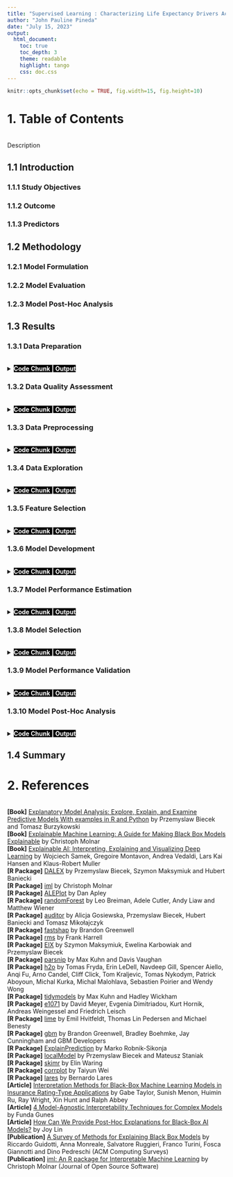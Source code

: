 ```yaml
---
title: "Supervised Learning : Characterizing Life Expectancy Drivers Across Countries Using Model-Agnostic Interpretation Methods for Black-Box Models"
author: "John Pauline Pineda"
date: "July 15, 2023"
output: 
  html_document:
    toc: true
    toc_depth: 3
    theme: readable
    highlight: tango
    css: doc.css
---
```


```r
knitr::opts_chunk$set(echo = TRUE, fig.width=15, fig.height=10)
```
# **1. Table of Contents**
|
| Description
|
##  1.1 Introduction
|
###  1.1.1 Study Objectives
|
###  1.1.2 Outcome
|
###  1.1.3 Predictors
|
##  1.2 Methodology
|
###  1.2.1 Model Formulation
|
###  1.2.2 Model Evaluation
|
###  1.2.3 Model Post-Hoc Analysis
|
##  1.3 Results
|
###  1.3.1 Data Preparation
|
|

<details><summary><mark style="background-color: #000000;color: #FFFFFF">**Code Chunk | Output**</mark></summary>

```r
##################################
# Loading R libraries
##################################
library(DALEX)
library(caret)
library(randomForest)
library(e1071)
library(gbm)
library(skimr)
library(corrplot)
library(lares)
library(dplyr)
library(minerva)
library(CORElearn)

##################################
# Loading source and
# formulating the analysis set
##################################
LED <- read.csv("Life_Expectancy_Data.csv",
                na.strings=c("NA","NaN"," ",""),
                stringsAsFactors = FALSE)
LED <- as.data.frame(LED)

##################################
# Performing a general exploration of the data set
##################################
dim(LED)
str(LED)
summary(LED)

##################################
# Transforming to appropriate data types
##################################
LED$YEAR <- factor(LED$YEAR,
                      levels = c("2019"))
LED$GENDER <- factor(LED$GENDER,
                      levels = c("Male","Female"))

##################################
# Reducing the range of values
# for certain numeric predictors
##################################
LED$GDP     <- LED$GDP/1000000000
LED$GNI     <- LED$GNI/1000000000
LED$PERCAP  <- LED$PERCAP/1000

##################################
# Formulating a data type assessment summary
##################################
PDA <- LED
(PDA.Summary <- data.frame(
  Column.Index=c(1:length(names(PDA))),
  Column.Name= names(PDA), 
  Column.Type=sapply(PDA, function(x) class(x)), 
  row.names=NULL)
)

```

</details>

###  1.3.2 Data Quality Assessment
|
|

<details><summary><mark style="background-color: #000000;color: #FFFFFF">**Code Chunk | Output**</mark></summary>

```r
##################################
# Loading dataset
##################################
DQA <- LED

##################################
# Formulating an overall data quality assessment summary
##################################
(DQA.Summary <- data.frame(
  Column.Index=c(1:length(names(DQA))),
  Column.Name= names(DQA),
  Column.Type=sapply(DQA, function(x) class(x)),
  Row.Count=sapply(DQA, function(x) nrow(DQA)),
  NA.Count=sapply(DQA,function(x)sum(is.na(x))),
  Fill.Rate=sapply(DQA,function(x)format(round((sum(!is.na(x))/nrow(DQA)),3),nsmall=3)),
  row.names=NULL)
)

##################################
# Listing all Predictors
##################################
DQA.Predictors <- DQA[,!names(DQA) %in% c("COUNTRY","YEAR","LIFEXP")]

##################################
# Listing all numeric Predictors
##################################
DQA.Predictors.Numeric <- DQA.Predictors[,sapply(DQA.Predictors, is.numeric), drop = FALSE]

if (length(names(DQA.Predictors.Numeric))>0) {
    print(paste0("There is (are) ",
               (length(names(DQA.Predictors.Numeric))),
               " numeric descriptor variable(s)."))
} else {
  print("There are no numeric descriptor variables.")
}

##################################
# Listing all factor Predictors
##################################
DQA.Predictors.Factor <- DQA.Predictors[,sapply(DQA.Predictors, is.factor), drop = FALSE]

if (length(names(DQA.Predictors.Factor))>0) {
    print(paste0("There is (are) ",
               (length(names(DQA.Predictors.Factor))),
               " factor descriptor variable(s)."))
} else {
  print("There are no factor descriptor variables.")
}

##################################
# Formulating a data quality assessment summary for factor Predictors
##################################
if (length(names(DQA.Predictors.Factor))>0) {

  ##################################
  # Formulating a function to determine the first mode
  ##################################
  FirstModes <- function(x) {
    ux <- unique(na.omit(x))
    tab <- tabulate(match(x, ux))
    ux[tab == max(tab)]
  }

  ##################################
  # Formulating a function to determine the second mode
  ##################################
  SecondModes <- function(x) {
    ux <- unique(na.omit(x))
    tab <- tabulate(match(x, ux))
    fm = ux[tab == max(tab)]
    sm = x[!(x %in% fm)]
    usm <- unique(sm)
    tabsm <- tabulate(match(sm, usm))
    ifelse(is.na(usm[tabsm == max(tabsm)])==TRUE,
           return("x"),
           return(usm[tabsm == max(tabsm)]))
  }

  (DQA.Predictors.Factor.Summary <- data.frame(
  Column.Name= names(DQA.Predictors.Factor),
  Column.Type=sapply(DQA.Predictors.Factor, function(x) class(x)),
  Unique.Count=sapply(DQA.Predictors.Factor, function(x) length(unique(x))),
  First.Mode.Value=sapply(DQA.Predictors.Factor, function(x) as.character(FirstModes(x)[1])),
  Second.Mode.Value=sapply(DQA.Predictors.Factor, function(x) as.character(SecondModes(x)[1])),
  First.Mode.Count=sapply(DQA.Predictors.Factor, function(x) sum(na.omit(x) == FirstModes(x)[1])),
  Second.Mode.Count=sapply(DQA.Predictors.Factor, function(x) sum(na.omit(x) == SecondModes(x)[1])),
  Unique.Count.Ratio=sapply(DQA.Predictors.Factor, function(x) format(round((length(unique(x))/nrow(DQA.Predictors.Factor)),3), nsmall=3)),
  First.Second.Mode.Ratio=sapply(DQA.Predictors.Factor, function(x) format(round((sum(na.omit(x) == FirstModes(x)[1])/sum(na.omit(x) == SecondModes(x)[1])),3), nsmall=3)),
  row.names=NULL)
  )

}

##################################
# Formulating a data quality assessment summary for numeric Predictors
##################################
if (length(names(DQA.Predictors.Numeric))>0) {

  ##################################
  # Formulating a function to determine the first mode
  ##################################
  FirstModes <- function(x) {
    ux <- unique(na.omit(x))
    tab <- tabulate(match(x, ux))
    ux[tab == max(tab)]
  }

  ##################################
  # Formulating a function to determine the second mode
  ##################################
  SecondModes <- function(x) {
    ux <- unique(na.omit(x))
    tab <- tabulate(match(x, ux))
    fm = ux[tab == max(tab)]
    sm = na.omit(x)[!(na.omit(x) %in% fm)]
    usm <- unique(sm)
    tabsm <- tabulate(match(sm, usm))
    ifelse(is.na(usm[tabsm == max(tabsm)])==TRUE,
           return(0.00001),
           return(usm[tabsm == max(tabsm)]))
  }

  (DQA.Predictors.Numeric.Summary <- data.frame(
  Column.Name= names(DQA.Predictors.Numeric),
  Column.Type=sapply(DQA.Predictors.Numeric, function(x) class(x)),
  Unique.Count=sapply(DQA.Predictors.Numeric, function(x) length(unique(x))),
  Unique.Count.Ratio=sapply(DQA.Predictors.Numeric, function(x) format(round((length(unique(x))/nrow(DQA.Predictors.Numeric)),3), nsmall=3)),
  First.Mode.Value=sapply(DQA.Predictors.Numeric, function(x) format(round((FirstModes(x)[1]),3),nsmall=3)),
  Second.Mode.Value=sapply(DQA.Predictors.Numeric, function(x) format(round((SecondModes(x)[1]),3),nsmall=3)),
  First.Mode.Count=sapply(DQA.Predictors.Numeric, function(x) sum(na.omit(x) == FirstModes(x)[1])),
  Second.Mode.Count=sapply(DQA.Predictors.Numeric, function(x) sum(na.omit(x) == SecondModes(x)[1])),
  First.Second.Mode.Ratio=sapply(DQA.Predictors.Numeric, function(x) format(round((sum(na.omit(x) == FirstModes(x)[1])/sum(na.omit(x) == SecondModes(x)[1])),3), nsmall=3)),
  Minimum=sapply(DQA.Predictors.Numeric, function(x) format(round(min(x,na.rm = TRUE),3), nsmall=3)),
  Mean=sapply(DQA.Predictors.Numeric, function(x) format(round(mean(x,na.rm = TRUE),3), nsmall=3)),
  Median=sapply(DQA.Predictors.Numeric, function(x) format(round(median(x,na.rm = TRUE),3), nsmall=3)),
  Maximum=sapply(DQA.Predictors.Numeric, function(x) format(round(max(x,na.rm = TRUE),3), nsmall=3)),
  Skewness=sapply(DQA.Predictors.Numeric, function(x) format(round(skewness(x,na.rm = TRUE),3), nsmall=3)),
  Kurtosis=sapply(DQA.Predictors.Numeric, function(x) format(round(kurtosis(x,na.rm = TRUE),3), nsmall=3)),
  Percentile25th=sapply(DQA.Predictors.Numeric, function(x) format(round(quantile(x,probs=0.25,na.rm = TRUE),3), nsmall=3)),
  Percentile75th=sapply(DQA.Predictors.Numeric, function(x) format(round(quantile(x,probs=0.75,na.rm = TRUE),3), nsmall=3)),
  row.names=NULL)
  )

}

##################################
# Identifying potential data quality issues
##################################

##################################
# Checking for missing observations
##################################
if ((nrow(DQA.Summary[DQA.Summary$NA.Count>0,]))>0){
  print(paste0("Missing observations noted for ",
               (nrow(DQA.Summary[DQA.Summary$NA.Count>0,])),
               " variable(s) with NA.Count>0 and Fill.Rate<1.0."))
  DQA.Summary[DQA.Summary$NA.Count>0,]
} else {
  print("No missing observations noted.")
}

##################################
# Checking for zero or near-zero variance Predictors
##################################
if (length(names(DQA.Predictors.Factor))==0) {
  print("No factor Predictors noted.")
} else if (nrow(DQA.Predictors.Factor.Summary[as.numeric(as.character(DQA.Predictors.Factor.Summary$First.Second.Mode.Ratio))>5,])>0){
  print(paste0("Low variance observed for ",
               (nrow(DQA.Predictors.Factor.Summary[as.numeric(as.character(DQA.Predictors.Factor.Summary$First.Second.Mode.Ratio))>5,])),
               " factor variable(s) with First.Second.Mode.Ratio>5."))
  DQA.Predictors.Factor.Summary[as.numeric(as.character(DQA.Predictors.Factor.Summary$First.Second.Mode.Ratio))>5,]
} else {
  print("No low variance factor Predictors due to high first-second mode ratio noted.")
}

if (length(names(DQA.Predictors.Numeric))==0) {
  print("No numeric Predictors noted.")
} else if (nrow(DQA.Predictors.Numeric.Summary[as.numeric(as.character(DQA.Predictors.Numeric.Summary$First.Second.Mode.Ratio))>5,])>0){
  print(paste0("Low variance observed for ",
               (nrow(DQA.Predictors.Numeric.Summary[as.numeric(as.character(DQA.Predictors.Numeric.Summary$First.Second.Mode.Ratio))>5,])),
               " numeric variable(s) with First.Second.Mode.Ratio>5."))
  DQA.Predictors.Numeric.Summary[as.numeric(as.character(DQA.Predictors.Numeric.Summary$First.Second.Mode.Ratio))>5,]
} else {
  print("No low variance numeric Predictors due to high first-second mode ratio noted.")
}

if (length(names(DQA.Predictors.Numeric))==0) {
  print("No numeric Predictors noted.")
} else if (nrow(DQA.Predictors.Numeric.Summary[as.numeric(as.character(DQA.Predictors.Numeric.Summary$Unique.Count.Ratio))<0.01,])>0){
  print(paste0("Low variance observed for ",
               (nrow(DQA.Predictors.Numeric.Summary[as.numeric(as.character(DQA.Predictors.Numeric.Summary$Unique.Count.Ratio))<0.01,])),
               " numeric variable(s) with Unique.Count.Ratio<0.01."))
  DQA.Predictors.Numeric.Summary[as.numeric(as.character(DQA.Predictors.Numeric.Summary$Unique.Count.Ratio))<0.01,]
} else {
  print("No low variance numeric Predictors due to low unique count ratio noted.")
}

##################################
# Checking for skewed Predictors
##################################
if (length(names(DQA.Predictors.Numeric))==0) {
  print("No numeric Predictors noted.")
} else if (nrow(DQA.Predictors.Numeric.Summary[as.numeric(as.character(DQA.Predictors.Numeric.Summary$Skewness))>3 |
                                               as.numeric(as.character(DQA.Predictors.Numeric.Summary$Skewness))<(-3),])>0){
  print(paste0("High skewness observed for ",
  (nrow(DQA.Predictors.Numeric.Summary[as.numeric(as.character(DQA.Predictors.Numeric.Summary$Skewness))>3 |
                                               as.numeric(as.character(DQA.Predictors.Numeric.Summary$Skewness))<(-3),])),
  " numeric variable(s) with Skewness>3 or Skewness<(-3)."))
  DQA.Predictors.Numeric.Summary[as.numeric(as.character(DQA.Predictors.Numeric.Summary$Skewness))>3 |
                                 as.numeric(as.character(DQA.Predictors.Numeric.Summary$Skewness))<(-3),]
} else {
  print("No skewed numeric Predictors noted.")
}

```

</details>

###  1.3.3 Data Preprocessing
|
|

<details><summary><mark style="background-color: #000000;color: #FFFFFF">**Code Chunk | Output**</mark></summary>

```r
##################################
# Loading dataset
##################################
DPA <- LED

##################################
# Gathering descriptive statistics
##################################
(DPA_Skimmed <- skim(DPA))
```

```r
##################################
# Outlier Treatment
##################################

##################################
# Listing all Predictors
##################################
DPA.Predictors <- DPA[,!names(DPA) %in% c("COUNTRY","YEAR","LIFEXP")]

##################################
# Listing all numeric predictors
##################################
DPA.Predictors.Numeric <- DPA.Predictors[,sapply(DPA.Predictors, is.numeric)]

##################################
# Identifying outliers for the numeric predictors
##################################
OutlierCountList <- c()

for (i in 1:ncol(DPA.Predictors.Numeric)) {
  Outliers <- boxplot.stats(DPA.Predictors.Numeric[,i])$out
  OutlierCount <- length(Outliers)
  OutlierCountList <- append(OutlierCountList,OutlierCount)
  OutlierIndices <- which(DPA.Predictors.Numeric[,i] %in% c(Outliers))
  print(
  ggplot(DPA.Predictors.Numeric, aes(x=DPA.Predictors.Numeric[,i])) +
  geom_boxplot() +
  theme_bw() +
  theme(axis.text.y=element_blank(), 
        axis.ticks.y=element_blank()) +
  xlab(names(DPA.Predictors.Numeric)[i]) +
  labs(title=names(DPA.Predictors.Numeric)[i],
       subtitle=paste0(OutlierCount, " Outlier(s) Detected")))
}

##################################
# Formulating the histogram
# for the numeric predictors
##################################

for (i in 1:ncol(DPA.Predictors.Numeric)) {
  Median <- format(round(median(DPA.Predictors.Numeric[,i],na.rm = TRUE),2), nsmall=2)
  Mean <- format(round(mean(DPA.Predictors.Numeric[,i],na.rm = TRUE),2), nsmall=2)
  Skewness <- format(round(skewness(DPA.Predictors.Numeric[,i],na.rm = TRUE),2), nsmall=2)
  print(
  ggplot(DPA.Predictors.Numeric, aes(x=DPA.Predictors.Numeric[,i])) +
  geom_histogram(binwidth=1,color="black", fill="white") +
  geom_vline(aes(xintercept=mean(DPA.Predictors.Numeric[,i])),
            color="blue", size=1) +
    geom_vline(aes(xintercept=median(DPA.Predictors.Numeric[,i])),
            color="red", size=1) +
  theme_bw() +
  ylab("Count") +
  xlab(names(DPA.Predictors.Numeric)[i]) +
  labs(title=names(DPA.Predictors.Numeric)[i],
       subtitle=paste0("Median = ", Median,
                       ", Mean = ", Mean,
                       ", Skewness = ", Skewness)))
}

##################################
# Investigating distributional anomalies
# observed for several predictors 
##################################
(INFMOR_Unique <- DPA %>%
  group_by(INFMOR) %>%
  summarize(Distinct_INFMOR = n_distinct(COUNTRY)) %>%
  arrange(desc(Distinct_INFMOR)) %>%
  slice(1:5))
(INFMOR_Unique_Country <- DPA[round(DPA$INFMOR,digits=1)==30.2,c("COUNTRY")])

DPA %>%
  group_by(CLTECH) %>%
  summarize(Distinct_CLTECH = n_distinct(COUNTRY)) %>%
  arrange(desc(Distinct_CLTECH)) %>%
  slice(1:5)
(CLTECH_Unique_Country <- DPA[round(DPA$CLTECH,digits=1)==60.6,c("COUNTRY")])

DPA %>%
  group_by(RTIMOR) %>%
  summarize(Distinct_RTIMOR = n_distinct(COUNTRY)) %>%
  arrange(desc(Distinct_RTIMOR)) %>%
  slice(1:5)
(RTIMOR_Unique_Country <- DPA[round(DPA$RTIMOR,digits=1)==18.2,c("COUNTRY")])

DPA %>%
  group_by(DPTIMM) %>%
  summarize(Distinct_DPTIMM = n_distinct(COUNTRY)) %>%
  arrange(desc(Distinct_DPTIMM)) %>%
  slice(1:5)
(DPTIMM_Unique_Country <- DPA[round(DPA$DPTIMM,digits=1)==85.7,c("COUNTRY")])

DPA %>%
  group_by(HEPIMM) %>%
  summarize(Distinct_HEPIMM = n_distinct(COUNTRY)) %>%
  arrange(desc(Distinct_HEPIMM)) %>%
  slice(1:5)
(HEPIMM_Unique_Country <- DPA[round(DPA$HEPIMM,digits=1)==81.3,c("COUNTRY")])

DPA %>%
  group_by(MEAIMM) %>%
  summarize(Distinct_MEAIMM = n_distinct(COUNTRY)) %>%
  arrange(desc(Distinct_MEAIMM)) %>%
  slice(1:5)
(MEAIMM_Unique_Country <- DPA[round(DPA$MEAIMM,digits=1)==84.9,c("COUNTRY")])

DPA %>%
  group_by(HOSBED) %>%
  summarize(Distinct_HOSBED = n_distinct(COUNTRY)) %>%
  arrange(desc(Distinct_HOSBED)) %>%
  slice(1:5)
(HOSBED_Unique_Country <- DPA[round(DPA$HOSBED,digits=1)==3.0,c("COUNTRY")])

DPA %>%
  group_by(NCOMOR) %>%
  summarize(Distinct_NCOMOR = n_distinct(COUNTRY)) %>%
  arrange(desc(Distinct_NCOMOR)) %>%
  slice(1:5)
(NCOMOR_Unique_Country <- DPA[round(DPA$NCOMOR,digits=1)==22.1,c("COUNTRY")])

DPA %>%
  group_by(SUIRAT) %>%
  summarize(Distinct_SUIRAT = n_distinct(COUNTRY)) %>%
  arrange(desc(Distinct_SUIRAT)) %>%
  slice(1:5)
(SUIRAT_Unique_Country <- DPA[round(DPA$SUIRAT,digits=1)==10.6,c("COUNTRY")])

(AnomalousVariables_Unique_Country <- MEAIMM_Unique_Country)

##################################
# Removing associated rows associated
# with anomalous variables
##################################
dim(DPA)

DPA <- DPA[!(DPA$COUNTRY %in% AnomalousVariables_Unique_Country),]
dim(DPA)

##################################
# Listing all Predictors
# for the updated data
##################################
DPA.Predictors <- DPA[,!names(DPA) %in% c("COUNTRY","YEAR","LIFEXP")]

##################################
# Listing all numeric predictors
# for the updated data
##################################
DPA.Predictors.Numeric <- DPA.Predictors[,sapply(DPA.Predictors, is.numeric)]

```

```r
##################################
# Zero and Near-Zero Variance
##################################

##################################
# Identifying columns with low variance
###################################
DPA_LowVariance <- nearZeroVar(DPA,
                               freqCut = 80/20,
                               uniqueCut = 10,
                               saveMetrics= TRUE)
(DPA_LowVariance[DPA_LowVariance$nzv,])

if ((nrow(DPA_LowVariance[DPA_LowVariance$nzv,]))==0){
  
  print("No low variance predictors noted.")
  
} else {

  print(paste0("Low variance observed for ",
               (nrow(DPA_LowVariance[DPA_LowVariance$nzv,])),
               " numeric variable(s) with First.Second.Mode.Ratio>4 and Unique.Count.Ratio<0.10."))
  
  DPA_LowVarianceForRemoval <- (nrow(DPA_LowVariance[DPA_LowVariance$nzv,]))
  
  print(paste0("Low variance can be resolved by removing ",
               (nrow(DPA_LowVariance[DPA_LowVariance$nzv,])),
               " numeric variable(s)."))
  
  for (j in 1:DPA_LowVarianceForRemoval) {
  DPA_LowVarianceRemovedVariable <- rownames(DPA_LowVariance[DPA_LowVariance$nzv,])[j]
  print(paste0("Variable ",
               j,
               " for removal: ",
               DPA_LowVarianceRemovedVariable))
  }
  
  DPA %>%
  skim() %>%
  dplyr::filter(skim_variable %in% rownames(DPA_LowVariance[DPA_LowVariance$nzv,]))

}

```

```r
##################################
# Collinearity
##################################

##################################
# Visualizing pairwise correlation between predictors
##################################
DPA_CorrelationTest <- cor.mtest(DPA.Predictors.Numeric,
                       method = "pearson",
                       conf.level = .95)

corrplot(cor(DPA.Predictors.Numeric,
             method = "pearson",
             use="pairwise.complete.obs"), 
         method = "circle",
         type = "upper", 
         order = "original", 
         tl.col = "black", 
         tl.cex = 0.75,
         tl.srt = 90, 
         sig.level = 0.05, 
         p.mat = DPA_CorrelationTest$p,
         insig = "blank")

##################################
# Identifying the highly correlated variables
##################################
DPA_Correlation <-  cor(DPA.Predictors.Numeric, 
                        method = "pearson",
                        use="pairwise.complete.obs")
(DPA_HighlyCorrelatedCount <- sum(abs(DPA_Correlation[upper.tri(DPA_Correlation)]) > 0.75))

if (DPA_HighlyCorrelatedCount == 0) {
  print("No highly correlated predictors noted.")
} else {
  print(paste0("High correlation observed for ",
               (DPA_HighlyCorrelatedCount),
               " pairs of numeric variable(s) with Correlation.Coefficient>0.75."))
  
  (DPA_HighlyCorrelatedPairs <- corr_cross(DPA.Predictors.Numeric,
  max_pvalue = 0.05, 
  top = DPA_HighlyCorrelatedCount,
  rm.na = TRUE,
  grid = FALSE
))
  
}

if (DPA_HighlyCorrelatedCount > 0) {
  DPA_HighlyCorrelated <- findCorrelation(DPA_Correlation, cutoff = 0.75)
  
  (DPA_HighlyCorrelatedForRemoval <- length(DPA_HighlyCorrelated))
  
  print(paste0("High correlation can be resolved by removing ",
               (DPA_HighlyCorrelatedForRemoval),
               " numeric variable(s)."))
  
  for (j in 1:DPA_HighlyCorrelatedForRemoval) {
  DPA_HighlyCorrelatedRemovedVariable <- colnames(DPA.Predictors.Numeric)[DPA_HighlyCorrelated[j]]
  print(paste0("Variable ",
               j,
               " for removal: ",
               DPA_HighlyCorrelatedRemovedVariable))
  }
  
}

```

```r
##################################
# Linear Dependencies
##################################

##################################
# Finding linear dependencies
##################################
DPA_LinearlyDependent <- findLinearCombos(DPA.Predictors.Numeric)

##################################
# Identifying the linearly dependent variables
##################################
DPA_LinearlyDependent <- findLinearCombos(DPA.Predictors.Numeric)

(DPA_LinearlyDependentCount <- length(DPA_LinearlyDependent$linearCombos))

if (DPA_LinearlyDependentCount == 0) {
  print("No linearly dependent predictors noted.")
} else {
  print(paste0("Linear dependency observed for ",
               (DPA_LinearlyDependentCount),
               " subset(s) of numeric variable(s)."))
  
  for (i in 1:DPA_LinearlyDependentCount) {
    DPA_LinearlyDependentSubset <- colnames(DPA.Predictors.Numeric)[DPA_LinearlyDependent$linearCombos[[i]]]
    print(paste0("Linear dependent variable(s) for subset ",
                 i,
                 " include: ",
                 DPA_LinearlyDependentSubset))
  }
  
}

##################################
# Identifying the linearly dependent variables for removal
##################################

if (DPA_LinearlyDependentCount > 0) {
  DPA_LinearlyDependent <- findLinearCombos(DPA.Predictors.Numeric)
  
  DPA_LinearlyDependentForRemoval <- length(DPA_LinearlyDependent$remove)
  
  print(paste0("Linear dependency can be resolved by removing ",
               (DPA_LinearlyDependentForRemoval),
               " numeric variable(s)."))
  
  for (j in 1:DPA_LinearlyDependentForRemoval) {
  DPA_LinearlyDependentRemovedVariable <- colnames(DPA.Predictors.Numeric)[DPA_LinearlyDependent$remove[j]]
  print(paste0("Variable ",
               j,
               " for removal: ",
               DPA_LinearlyDependentRemovedVariable))
  }

}

```

```r
##################################
# Shape Transformation
##################################

##################################
# Applying a Box-Cox transformation
##################################
DPA_BoxCox <- preProcess(DPA.Predictors.Numeric, method = c("BoxCox"))
DPA_BoxCoxTransformed <- predict(DPA_BoxCox, DPA.Predictors.Numeric)

for (i in 1:ncol(DPA_BoxCoxTransformed)) {
  Median <- format(round(median(DPA_BoxCoxTransformed[,i],na.rm = TRUE),2), nsmall=2)
  Mean <- format(round(mean(DPA_BoxCoxTransformed[,i],na.rm = TRUE),2), nsmall=2)
  Skewness <- format(round(skewness(DPA_BoxCoxTransformed[,i],na.rm = TRUE),2), nsmall=2)
  print(
  ggplot(DPA_BoxCoxTransformed, aes(x=DPA_BoxCoxTransformed[,i])) +
  geom_histogram(binwidth=1,color="black", fill="white") +
  geom_vline(aes(xintercept=mean(DPA_BoxCoxTransformed[,i])),
            color="blue", size=1) +
    geom_vline(aes(xintercept=median(DPA_BoxCoxTransformed[,i])),
            color="red", size=1) +
  theme_bw() +
  ylab("Count") +
  xlab(names(DPA_BoxCoxTransformed)[i]) +
  labs(title=names(DPA_BoxCoxTransformed)[i],
       subtitle=paste0("Median = ", Median,
                       ", Mean = ", Mean,
                       ", Skewness = ", Skewness)))
}

DPA_BoxCoxTransformed <- cbind(DPA_BoxCoxTransformed,DPA[,c("COUNTRY",
                                                            "YEAR",
                                                            "GENDER",
                                                            "LIFEXP")])

```

```r
##################################
# Creating the pre-modelling
# train set
##################################
PMA <- DPA_BoxCoxTransformed[,!names(DPA_BoxCoxTransformed) %in% c("YEAR",
                                                                   "GNI",
                                                                   "DPTIMM",
                                                                   "MEAIMM",
                                                                   "RURPOP",
                                                                   "SANSER",
                                                                   "RTIMOR")]

##################################
# Gathering descriptive statistics
##################################
(PMA_Skimmed <- skim(PMA))

```

</details>

###  1.3.4 Data Exploration
|
|

<details><summary><mark style="background-color: #000000;color: #FFFFFF">**Code Chunk | Output**</mark></summary>

```r
##################################
# Loading dataset
##################################
PME <- PMA
PME.Numeric <- PME[,sapply(PME, is.numeric), drop = FALSE]

##################################
# Listing all Predictors
##################################
PME.Predictors <- PME[,!names(PME) %in% c("COUNTRY","LIFEXP")]

##################################
# Listing all numeric Predictors
##################################
PME.Predictors.Numeric <- PME.Predictors[,sapply(PME.Predictors, is.numeric), drop = FALSE]
ncol(PME.Predictors.Numeric)

##################################
# Listing all numeric Predictors
##################################
PME.Predictors.Factor <- PME.Predictors[,sapply(PME.Predictors, is.factor), drop = FALSE]
ncol(PME.Predictors.Factor)

##################################
# Formulating the scatter plot
##################################
featurePlot(x = PME.Predictors.Numeric, 
            y = PME$LIFEXP,
            plot = "scatter",
            type = c("p", "smooth"),
            span = .5,
            layout = c(4, 3))

##################################
# Formulating the box plot
##################################
featurePlot(x = PME.Numeric, 
            y = PME$GENDER,
            plot = "box",
            scales = list(x = list(relation="free", rot = 90), 
                          y = list(relation="free")),
            adjust = 1.5,
            layout = c(4, 4))

```

</details>

###  1.3.5 Feature Selection
|
|

<details><summary><mark style="background-color: #000000;color: #FFFFFF">**Code Chunk | Output**</mark></summary>

```r
##################################
# Evaluating model-independent
# feature importance metrics
##################################

##################################
# Obtaining the LOWESSPR pseudo-R-Squared
##################################
FE_LOWESSPR <- filterVarImp(x = PME.Numeric[,!names(PME.Numeric) %in% c("LIFEXP")],
                            y = PME$LIFEXP,
                            nonpara = TRUE)

##################################
# Formulating the summary table
##################################
FE_LOWESSPR_Summary <- FE_LOWESSPR 

FE_LOWESSPR_Summary$Predictor <- rownames(FE_LOWESSPR)
names(FE_LOWESSPR_Summary)[1] <- "LOWESSPR"
FE_LOWESSPR_Summary$Metric <- rep("LOWESSPR",nrow(FE_LOWESSPR))

FE_LOWESSPR_Summary

##################################
# Exploring predictor performance
# using LOWESS
##################################
dotplot(Predictor ~ LOWESSPR | Metric, 
        FE_LOWESSPR_Summary,
        origin = 0,
        type = c("p", "h"),
        pch = 16,
        cex = 2,
        alpha = 0.45,
        prepanel = function(x, y) {
            list(ylim = levels(reorder(y, x)))
        },
        panel = function(x, y, ...) {
            panel.dotplot(x, reorder(y, x), ...)
        })

##################################
# Obtaining the Pearson correlation coefficient
##################################
(FE_PCC <- abs(cor(PME.Numeric, method="pearson")[-13,13]))

##################################
# Formulating the summary table
##################################
FE_PCC_Summary <- data.frame(Predictor = names(PME.Numeric)[1:(ncol(PME.Numeric)-1)],
                             PCC = FE_PCC,
                             Metric = rep("PCC", length(FE_PCC)))

FE_PCC_Summary

##################################
# Exploring predictor performance
# using PCC
##################################
dotplot(Predictor ~ PCC | Metric, 
        FE_PCC_Summary,
        origin = 0,
        type = c("p", "h"),
        pch = 16,
        cex = 2,
        alpha = 0.45,
        prepanel = function(x, y) {
            list(ylim = levels(reorder(y, x)))
        },
        panel = function(x, y, ...) {
            panel.dotplot(x, reorder(y, x), ...)
        })

##################################
# Obtaining the Spearman's rank correlation coefficient
##################################
(FE_SRCC <- abs(cor(PME.Numeric, method="spearman")[-13,13]))

##################################
# Formulating the summary table
##################################
FE_SRCC_Summary <- data.frame(Predictor = names(PME.Numeric)[1:(ncol(PME.Numeric)-1)],
                             SRCC = FE_SRCC,
                             Metric = rep("SRCC", length(FE_SRCC)))

FE_SRCC_Summary

##################################
# Exploring predictor performance
# using SRCC
##################################
dotplot(Predictor ~ SRCC | Metric, 
        FE_SRCC_Summary,
        origin = 0,
        type = c("p", "h"),
        pch = 16,
        cex = 2,
        alpha = 0.45,
        prepanel = function(x, y) {
            list(ylim = levels(reorder(y, x)))
        },
        panel = function(x, y, ...) {
            panel.dotplot(x, reorder(y, x), ...)
        })

##################################
# Obtaining the maximal information coefficient
##################################
FE_MIC <- mine(x = PME.Numeric[,!names(PME.Numeric) %in% c("LIFEXP")],
               y = PME$LIFEXP)$MIC

##################################
# Formulating the summary table
##################################
FE_MIC_Summary <- data.frame(Predictor = names(PME.Numeric)[1:(ncol(PME.Numeric)-1)],
                             MIC = FE_MIC[,1],
                             Metric = rep("MIC", length(FE_MIC)))

FE_MIC_Summary

##################################
# Exploring predictor performance
# using MIC
##################################
dotplot(Predictor ~ MIC | Metric, 
        FE_MIC_Summary,
        origin = 0,
        type = c("p", "h"),
        pch = 16,
        cex = 2,
        alpha = 0.45,
        prepanel = function(x, y) {
            list(ylim = levels(reorder(y, x)))
        },
        panel = function(x, y, ...) {
            panel.dotplot(x, reorder(y, x), ...)
        })

##################################
# Obtaining the relief values
##################################
FE_RV <- attrEval(LIFEXP ~ .,  
                  data = PME.Numeric,
                  estimator = "RReliefFequalK")

##################################
# Formulating the summary table
##################################
FE_RV_Summary <- data.frame(Predictor = names(FE_RV),
                            RV = FE_RV,
                            Metric = rep("RV", length(FE_RV)))

FE_RV_Summary

##################################
# Exploring predictor performance
##################################
dotplot(Predictor ~ RV | Metric, 
        FE_RV_Summary,
        origin = 0,
        type = c("p", "h"),
        pch = 16,
        cex = 2,
        alpha = 0.45,
        prepanel = function(x, y) {
            list(ylim = levels(reorder(y, x)))
        },
        panel = function(x, y, ...) {
            panel.dotplot(x, reorder(y, x), ...)
        })

```

</details>

###  1.3.6 Model Development
|
|

<details><summary><mark style="background-color: #000000;color: #FFFFFF">**Code Chunk | Output**</mark></summary>

```r
##################################
# Preparing the dataset for
# model development
##################################
PME.Model.Predictors <- PME[,c("INFMOR","PERCAP","CLTECH","NCOMOR","TUBINC","URBPOP","HOSBED")]
MD <- PME[,c("INFMOR","PERCAP","CLTECH","NCOMOR","TUBINC","URBPOP","HOSBED","LIFEXP")]

##################################
# Creating consistent fold assignments 
# for the 10-Fold Cross Validation process
##################################
set.seed(12345678)
KFold_Indices <- createFolds(PME$LIFEXP,
                             k = 10,
                             returnTrain=TRUE)
KFold_Control <- trainControl(method="cv",
                              index=KFold_Indices)

##################################
# Defining the model hyperparameter values
# for the Stochastic Gradient Boosting
##################################
GBM_Grid = expand.grid(n.trees = c(100, 200, 300), 
                       interaction.depth = c(1, 3, 5),
                       shrinkage = c(0.10,0.05,0.01),
                       n.minobsinnode = c(15,10,5))

##################################
# Running the GBM model
# by setting the caret method to 'gbm'
##################################
set.seed(12345678)
GBM_Tune <- train(x = PME.Model.Predictors, 
                  y = PME$LIFEXP,
                  method = "gbm",
                  tuneGrid = GBM_Grid,
                  trControl = KFold_Control)

##################################
# Reporting the cross-validation results
# for the GBM model
##################################
GBM_Tune

GBM_Tune$finalModel

(GBM_Tune_RMSE <- GBM_Tune$results[GBM_Tune$results$shrinkage==GBM_Tune$bestTune$shrinkage &
                              GBM_Tune$results$interaction.depth==GBM_Tune$bestTune$interaction.depth &
                              GBM_Tune$results$n.minobsinnode==GBM_Tune$bestTune$n.minobsinnode &
                              GBM_Tune$results$n.trees==GBM_Tune$bestTune$n.trees,
                 c("RMSE")])

(GBM_Tune_Rsquared <- GBM_Tune$results[GBM_Tune$results$shrinkage==GBM_Tune$bestTune$shrinkage &
                              GBM_Tune$results$interaction.depth==GBM_Tune$bestTune$interaction.depth &
                              GBM_Tune$results$n.minobsinnode==GBM_Tune$bestTune$n.minobsinnode &
                              GBM_Tune$results$n.trees==GBM_Tune$bestTune$n.trees,
                 c("Rsquared")])

(GBM_Tune_MAE <- GBM_Tune$results[GBM_Tune$results$shrinkage==GBM_Tune$bestTune$shrinkage &
                              GBM_Tune$results$interaction.depth==GBM_Tune$bestTune$interaction.depth &
                              GBM_Tune$results$n.minobsinnode==GBM_Tune$bestTune$n.minobsinnode &
                              GBM_Tune$results$n.trees==GBM_Tune$bestTune$n.trees,
                 c("MAE")])

##################################
# Identifying and plotting the
# best model predictors
# for the GBM model
##################################
GBM_VarImp <- varImp(GBM_Tune, scale = TRUE)
plot(GBM_VarImp, 
     scales=list(y=list(cex = .95)),
     main="Ranked Variable Importance : GBM",
     xlab="Scaled Variable Importance Metrics",
     ylab="Predictors",
     cex=2,
     origin=0,
     alpha=0.45)

```

</details>

###  1.3.7 Model Performance Estimation
|
|

<details><summary><mark style="background-color: #000000;color: #FFFFFF">**Code Chunk | Output**</mark></summary>

```r


GBM_DALEX <- DALEX::explain(GBM_Tune, 
                            data = MD, 
                            y = MD$LIFEXP,
                            verbose = FALSE,
                            label = "GBM")

(GBM_DALEX_Performance <- model_performance(GBM_DALEX))

plot(GBM_DALEX_Performance, geom = "boxplot")


```

</details>

###  1.3.8 Model Selection
|
|

<details><summary><mark style="background-color: #000000;color: #FFFFFF">**Code Chunk | Output**</mark></summary>

```r


```

</details>

###  1.3.9 Model Performance Validation
|
|

<details><summary><mark style="background-color: #000000;color: #FFFFFF">**Code Chunk | Output**</mark></summary>

```r


```

</details>

###  1.3.10 Model Post-Hoc Analysis
|
|

<details><summary><mark style="background-color: #000000;color: #FFFFFF">**Code Chunk | Output**</mark></summary>

```r


```

</details>

##  1.4 Summary
|
# **2. References**
|
| **[Book]** [Explanatory Model Analysis: Explore, Explain, and Examine Predictive Models With examples in R and Python](https://ema.drwhy.ai/) by Przemyslaw Biecek and Tomasz Burzykowski
| **[Book]** [Explainable Machine Learning: A Guide for Making Black Box Models Explainable](https://christophm.github.io/interpretable-ml-book/) by Christoph Molnar
| **[Book]** [Explainable AI: Interpreting, Explaining and Visualizing Deep Learning](https://link.springer.com/book/10.1007/978-3-030-28954-6) by Wojciech Samek, Gregoire Montavon, Andrea Vedaldi, Lars Kai Hansen and Klaus-Robert Muller
| **[R Package]** [DALEX](https://cran.r-project.org/web/packages/DALEX/index.html) by Przemyslaw Biecek, Szymon Maksymiuk and Hubert Baniecki
| **[R Package]** [iml](https://cran.r-project.org/web/packages/iml/index.html) by Christoph Molnar
| **[R Package]** [ALEPlot](https://cran.r-project.org/web/packages/ALEPlot/index.html) by Dan Apley
| **[R Package]** [randomForest](https://cran.r-project.org/web/packages/randomForest/index.html) by Leo Breiman, Adele Cutler, Andy Liaw and Matthew Wiener
| **[R Package]** [auditor](https://cran.r-project.org/web/packages/auditor/index.html) by Alicja Gosiewska, Przemyslaw Biecek, Hubert Baniecki and Tomasz Mikołajczyk
| **[R Package]** [fastshap](https://cran.r-project.org/web/packages/fastshap/index.html) by Brandon Greenwell
| **[R Package]** [rms](https://cran.r-project.org/web/packages/rms/index.html) by Frank Harrell
| **[R Package]** [EIX](https://cran.r-project.org/web/packages/EIX/index.html) by Szymon Maksymiuk, Ewelina Karbowiak and Przemyslaw Biecek
| **[R Package]** [parsnip](https://cran.r-project.org/web/packages/parsnip/index.html) by Max Kuhn and Davis Vaughan 
| **[R Package]** [h2o](https://cran.r-project.org/web/packages/h2o/index.html) by Tomas Fryda, Erin LeDell, Navdeep Gill, Spencer Aiello, Anqi Fu, Arno Candel, Cliff Click, Tom Kraljevic, Tomas Nykodym, Patrick Aboyoun, Michal Kurka, Michal Malohlava, Sebastien Poirier and Wendy Wong
| **[R Package]** [tidymodels](https://cran.r-project.org/web/packages/tidymodels/index.html) by Max Kuhn and Hadley Wickham 
| **[R Package]** [e1071](https://cran.r-project.org/web/packages/e1071/index.html) by David Meyer, Evgenia Dimitriadou, Kurt Hornik, Andreas Weingessel and Friedrich Leisch
| **[R Package]** [lime](https://cran.r-project.org/web/packages/lime/index.html) by Emil Hvitfeldt, Thomas Lin Pedersen and Michael Benesty
| **[R Package]** [gbm](https://cran.r-project.org/web/packages/gbm/index.html) by Brandon Greenwell, Bradley Boehmke, Jay Cunningham and GBM Developers
| **[R Package]** [ExplainPrediction](https://cran.r-project.org/web/packages/ExplainPrediction/index.html) by Marko Robnik-Sikonja
| **[R Package]** [localModel](https://cran.r-project.org/web/packages/localModel/index.html) by Przemyslaw Biecek and Mateusz Staniak
| **[R Package]** [skimr](https://cran.r-project.org/web/packages/skimr/skimr.pdf) by  Elin Waring
| **[R Package]** [corrplot](https://cran.r-project.org/web/packages/corrplot/corrplot.pdf) by Taiyun Wei
| **[R Package]** [lares](https://cran.rstudio.com/web/packages/lares/lares.pdf) by Bernardo Lares
| **[Article]** [Interpretation Methods for Black-Box Machine Learning Models in Insurance Rating-Type Applications ](https://support.sas.com/resources/papers/proceedings20/5116-2020.pdf) by Gabe Taylor, Sunish Menon, Huimin Ru, Ray Wright, Xin Hunt and Ralph Abbey
| **[Article]** [4 Model-Agnostic Interpretability Techniques for Complex Models ](https://blogs.sas.com/content/subconsciousmusings/2020/05/07/model-agnostic-interpretability/) by Funda Gunes
| **[Article]** [How Can We Provide Post-Hoc Explanations for Black-Box AI Models? ](https://aisingapore.github.io/ai-practitioner-handbook/book/6-modelling/post-hoc-explanation.html) by Joy Lin
| **[Publication]** [A Survey of Methods for Explaining Black Box Models](https://dl.acm.org/doi/10.1145/3236009) by Riccardo Guidotti, Anna Monreale, Salvatore Ruggieri, Franco Turini, Fosca Giannotti and Dino Pedreschi (ACM Computing Surveys)
| **[Publication]** [iml: An R package for Interpretable Machine Learning](https://doi.org/10.21105/joss.00786) by Christoph Molnar (Journal of Open Source Software)
|
|
|
|
